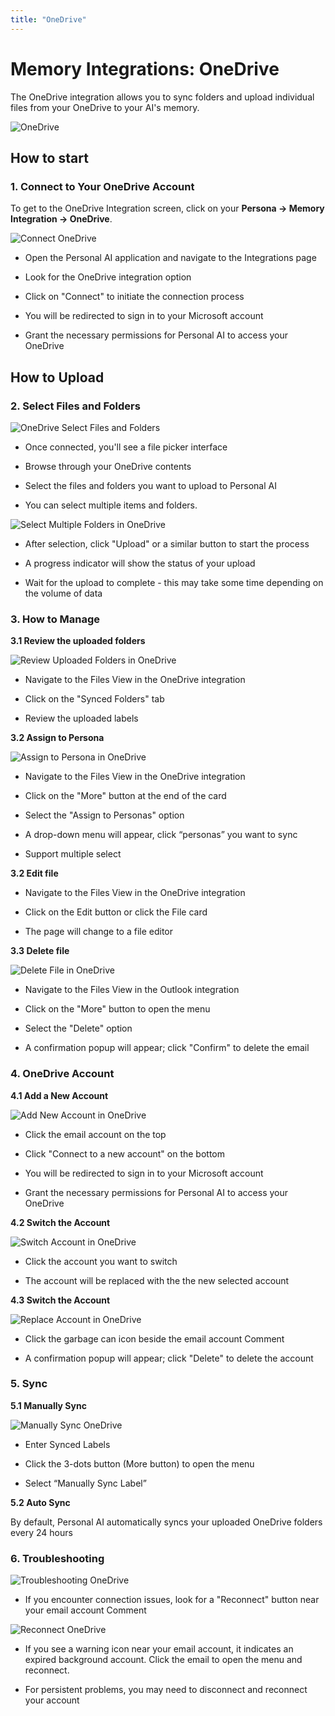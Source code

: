 ```yaml
---
title: "OneDrive"
---
```


# Memory Integrations: OneDrive


The OneDrive integration allows you to sync folders and upload individual files from your OneDrive to your AI's memory.

<img alt="OneDrive" classname="block dark:hidden" src="/images/onedrive-1.gif" />

## How to start

### 1. Connect to Your OneDrive Account

To get to the OneDrive Integration screen, click on your **Persona -> Memory Integration -> OneDrive**.

<img alt="Connect OneDrive" classname="block dark:hidden" src="/images/onedrive-2.png" />

* Open the Personal AI application and navigate to the Integrations page

* Look for the OneDrive integration option

* Click on "Connect" to initiate the connection process

* You will be redirected to sign in to your Microsoft account

* Grant the necessary permissions for Personal AI to access your OneDrive

## How to Upload

### 2. Select Files and Folders

<img alt="OneDrive Select Files and Folders" classname="block dark:hidden" src="/images/onedrive-3.png" />

* Once connected, you'll see a file picker interface

* Browse through your OneDrive contents

* Select the files and folders you want to upload to Personal AI

* You can select multiple items and folders.

<img alt="Select Multiple Folders in OneDrive" classname="block dark:hidden" src="/images/onedrive-4.png" />

* After selection, click "Upload" or a similar button to start the process

* A progress indicator will show the status of your upload

* Wait for the upload to complete - this may take some time depending on the volume of data

### 3. How to Manage

**3.1 Review the uploaded folders**

<img alt="Review Uploaded Folders in OneDrive" classname="block dark:hidden" src="/images/onedrive-5.png" />

* Navigate to the Files View in the OneDrive integration⁠⁠

* Click on the "Synced Folders" tab

* Review the uploaded labels

**3.2 Assign to Persona**

<img alt="Assign to Persona in OneDrive" classname="block dark:hidden" src="/images/onedrive-6.png" />

* Navigate to the Files View in the OneDrive integration⁠⁠

* Click on the "More" button at the end of the card

* Select the "Assign to Personas" option⁠⁠

* A drop-down menu will appear, click “personas” you want to sync

* Support multiple select

**3.2 Edit file**

* Navigate to the Files View in the OneDrive integration⁠⁠

* Click on the Edit button or click the File card

* The page will change to a file editor

**3.3 Delete file**

<img alt="Delete File in OneDrive" classname="block dark:hidden" src="/images/onedrive-7.png" />

* Navigate to the Files View in the Outlook integration⁠⁠

* Click on the "More" button to open the menu⁠⁠

* Select the "Delete" option⁠⁠

* A confirmation popup will appear; click "Confirm" to delete the email⁠

### 4. OneDrive Account

**4.1 Add a New Account**

<img alt="Add New Account in OneDrive" classname="block dark:hidden" src="/images/onedrive-8.png" />

* Click the email account on the top

* Click "Connect to a new account" on the bottom

* You will be redirected to sign in to your Microsoft account

* Grant the necessary permissions for Personal AI to access your OneDrive

**4.2 Switch the Account**

<img alt="Switch Account in OneDrive" classname="block dark:hidden" src="/images/onedrive-9.png" />

* Click the account you want to switch

* The account will be replaced with the the new selected account

**4.3 Switch the Account**

<img alt="Replace Account in OneDrive" classname="block dark:hidden" src="/images/onedrive-10.png" />

* Click the garbage can icon beside the email account
  Comment

* A confirmation popup will appear; click "Delete" to delete the account

### 5. Sync

**5.1 Manually Sync**

<img alt="Manually Sync OneDrive" classname="block dark:hidden" src="/images/onedrive-11.png" />

* Enter Synced Labels

* Click the 3-dots button (More button) to open the menu

* Select “Manually Sync Label”

**5.2 Auto Sync**

By default, Personal AI automatically syncs your uploaded OneDrive folders every 24 hours

### 6. Troubleshooting[](#id-6.-troubleshooting)

<img alt="Troubleshooting OneDrive" classname="block dark:hidden" src="/images/onedrive-12.png" />

* If you encounter connection issues, look for a "Reconnect" button near your email account
  Comment

<img alt="Reconnect OneDrive" classname="block dark:hidden" src="/images/onedrive-13.png" />

* If you see a warning icon near your email account, it indicates an expired background account. Click the email to open the menu and reconnect.

* For persistent problems, you may need to disconnect and reconnect your account
